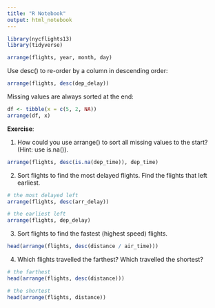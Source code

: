 ```yaml
---
title: "R Notebook"
output: html_notebook
---
```


```r
library(nycflights13)
library(tidyverse)

arrange(flights, year, month, day)
```

Use desc() to re-order by a column in descending order:


```r
arrange(flights, desc(dep_delay))
```

Missing values are always sorted at the end:

```r
df <- tibble(x = c(5, 2, NA))
arrange(df, x)
```
__Exercise__:

1. How could you use arrange() to sort all missing values to the start? (Hint: use is.na()).

```r
arrange(flights, desc(is.na(dep_time)), dep_time)
```

2. Sort flights to find the most delayed flights. Find the flights that left earliest.
```r
# the most delayed left
arrange(flights, desc(arr_delay))
```
```r
# the earliest left
arrange(flights, dep_delay)
```
3. Sort flights to find the fastest (highest speed) flights.
```r
head(arrange(flights, desc(distance / air_time)))
```

4. Which flights travelled the farthest? Which travelled the shortest?
```r
# the farthest
head(arrange(flights, desc(distance)))
```

```r
# the shortest
head(arrange(flights, distance))
```